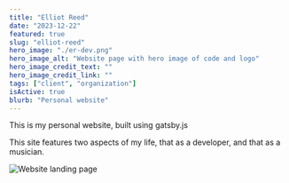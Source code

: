 ```yaml
---
title: "Elliot Reed"
date: "2023-12-22"
featured: true
slug: "elliot-reed"
hero_image: "./er-dev.png"
hero_image_alt: "Website page with hero image of code and logo"
hero_image_credit_text: ""
hero_image_credit_link: ""
tags: ["client", "organization"]
isActive: true
blurb: "Personal website"
---
```



This is my personal website, built using <ExternalLink to="https://www.gatsbyjs.com/">gatsby.js</ExternalLink>

This site features two aspects of my life, that as a developer, and that as a musician.

![Website landing page](./er-landing.png)
